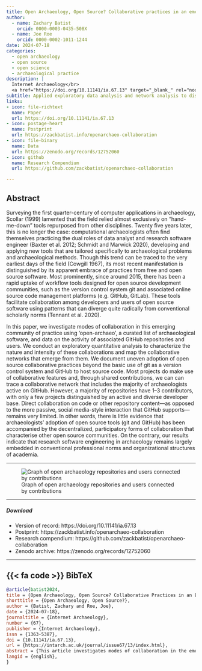 ```yaml
---
title: Open Archaeology, Open Source? Collaborative practices in an emerging community of archaeological software engineers
author: 
  - name: Zachary Batist
    orcid: 0000-0003-0435-508X
  - name: Joe Roe
    orcid: 0000-0002-1011-1244
date: 2024-07-18
categories:
  - open archaeology
  - open source
  - open science
  - archaeological practice
description: |
  Internet Archaeology</br>
  <a href="https://doi.org/10.11141/ia.67.13" target="_blank_" rel="noopener">10.11141/ia.67.13</a>
subtitle: Applied exploratory data analysis and network analysis to discern trends regarding collaborative experiences involved in open source archaeological software development
links:
- icon: file-richtext
  name: Paper
  url: https://doi.org/10.11141/ia.67.13
- icon: postage-heart
  name: Postprint
  url: https://zackbatist.info/openarchaeo-collaboration
- icon: file-binary
  name: Data
  url: https://zenodo.org/records/12752060
- icon: github
  name: Research Compendium
  url: https://github.com/zackbatist/openarchaeo-collaboration

---
```

## Abstract
Surveying the first quarter-century of computer applications in archaeology, Scollar (1999) lamented that the field relied almost exclusively on “hand-me-down” tools repurposed from other disciplines. Twenty five years later, this is no longer the case: computational archaeologists often find themselves practicing the dual roles of data analyst and research software engineer (Baxter et al. 2012; Schmidt and Marwick 2020), developing and applying new tools that are tailored specifically to archaeological problems and archaeological methods. Though this trend can be traced to the very earliest days of the field (Cowgill 1967), its most recent manifestation is distinguished by its apparent embrace of practices from free and open source software. Most prominently, since around 2015, there has been a rapid uptake of workflow tools designed for open source development communities, such as the version control system git and associated online source code management platforms (e.g. GitHub, GitLab). These tools facilitate collaboration among developers and users of open source software using patterns that can diverge quite radically from conventional scholarly norms (Tennant et al. 2020).

In this paper, we investigate modes of collaboration in this emerging community of practice using ‘open-archaeo’, a curated list of archaeological software, and data on the activity of associated GitHub repositories and users. We conduct an exploratory quantitative analysis to characterize the nature and intensity of these collaborations and map the collaborative networks that emerge from them. We document uneven adoption of open source collaborative practices beyond the basic use of git as a version control system and GitHub to host source code. Most projects do make use of collaborative features and, through shared contributions, we can can trace a collaborative network that includes the majority of archaeologists active on GitHub. However, a majority of repositories have 1–3 contributors, with only a few projects distinguished by an active and diverse developer base. Direct collaboration on code or other repository content—as opposed to the more passive, social media-style interaction that GitHub supports—remains very limited. In other words, there is little evidence that archaeologists’ adoption of open source tools (git and GitHub) has been accompanied by the decentralized, participatory forms of collaboration that characterise other open source communities. On the contrary, our results indicate that research software engineering in archaeology remains largely embedded in conventional professional norms and organizational structures of academia.

---

![Graph of open archaeology repositories and users connected by contributions](two-mode-net.png)

---

##### Download
+ Version of record: https://doi.org/10.11141/ia.67.13
+ Postprint: https://zackbatist.info/openarchaeo-collaboration
+ Research compendium: https://github.com/zackbatist/openarchaeo-collaboration
+ Zenodo archive: https://zenodo.org/records/12752060

---



::: {.callout-note collapse=true icon=false}
## {{< fa code >}} BibTeX

```BibTeX
@article{batist2024,
title = {Open Archaeology, Open Source? Collaborative Practices in an Emerging Community of Archaeological Software Engineers},
shorttitle = {Open Archaeology, Open Source?},
author = {Batist, Zachary and Roe, Joe},
date = {2024-07-18},
journaltitle = {Internet Archaeology},
number = {67},
publisher = {Internet Archaeology},
issn = {1363-5387},
doi = {10.11141/ia.67.13},
url = {https://intarch.ac.uk/journal/issue67/13/index.html},
abstract = {This article investigates modes of collaboration in the emerging community of practice using 'open-archaeo', a curated list of archaeological software, and data on the activity of associated GitHub repositories and users. An exploratory quantitative analysis is conducted to characterise the nature and intensity of these collaborations and map the collaborative networks that emerge from them.},
langid = {english},
}
```
:::



